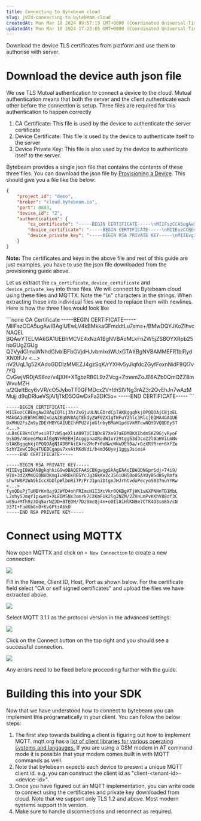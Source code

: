 ```yaml
---
title: Connecting to Bytebeam cloud
slug: jVZd-connecting-to-bytebeam-cloud
createdAt: Mon Mar 18 2024 09:57:19 GMT+0000 (Coordinated Universal Time)
updatedAt: Mon Mar 18 2024 17:23:05 GMT+0000 (Coordinated Universal Time)
---
```


<Card title="TL;DR" >
Download the device TLS certificates from platform and use them to authorise with server.
</Card>

# Download the device auth json file

We use TLS Mutual authentication to connect a device to the cloud. Mutual authentication means that both the server and the client authenticate each other before the connection is setup. Three files are required for this authentication to happen correctly

1. CA Certificate: This file is used by the device to authenticate the server certificate
2. Device Certificate: This file is used by the device to authenticate itself to the server
3. Device Private Key: This file is also used by the device to authenticate itself to the server.

Bytebeam provides a single json file that contains the contents of these three files. You can download the json file by [Provisioning a Device](/platform-guide/device-management/provisioning-a-device). This should give you a file like the below:

```json
{
    "project_id": "demo",
    "broker": "cloud.bytebeam.io",
    "port": 8883,
    "device_id": "2",
    "authentication": {
        "ca_certificate": "-----BEGIN CERTIFICATE-----\nMIIFszCCA5ugAwIBAgIUEwLV4kBMkkaGFmddtLu7sms+/BMwDQYJKoZIhvcNAQEL\nBQAwYTELMAkGA1UEBhMCVE4xNzA1BgNVBAoMLkFnZW5jZSBOYXRpb25hbGUgZGUg\n<.. trimmed ..>u/2QeItBcy6vVR/cO5JyboTT0GFMDcx2V+IthSIVNg3rAZ3r2OvEhJn7wAzMMujj\nd9qDRIueVSjAi1jTkD5OGwDxFa2DK5o=\n-----END CERTIFICATE-----",
        "device_certificate": "-----BEGIN CERTIFICATE-----\nMIIEozCCBEmgAwIBAgIQTij3hrZsGjuULNLEDrdCpTAKBggqhkjOPQQDAjCBjzEL\nMAkGA1UEBhMCR0IxGzAZBgNVBAgTEkdyZWF0ZXIgTWFuY2hlc3RlcjEQMA4GA1UE\n<.. trimmed ..>bTAKBggqhkjOPQQDAgNIADBFAiEAru2McPr0eNwcWNuDEY0a/rGzXRfRrm+6XfZe\nSzhYZewCIBq4TUEBCgapv7xvAtRKdVdi/b4m36Uyej1ggyJsiesA\n-----END CERTIFICATE-----",
        "device_private_key": "-----BEGIN RSA PRIVATE KEY-----\nMIIEvgIBADANBgkqhkiG9w0BAQEFAASCBKgwggSkAgEAAoIBAQDNGprSdj+74i9/\n9lU+3d2XM4QIONUDKmqIuHRDxREGYcJg36kKeZc3S6iUH50oUSAYUyBSd8SyRmfa\n<.. trimmed ..>w85urMfh9z3Dq5xrNZJD+8TEDM/7Dz8meQj4n+oOIl8iHlKN9e7CTK4O3smS5/cN\n337I+FudGb8nO+Kv6PtsA6kD\n-----END RSA PRIVATE KEY-----"
    }
}
```

**Note:** The certificates and keys in the above file and rest of this guide are just examples, you have to use the json file downloaded from the provisioning guide above.

Let us extract the `ca_certificate`, `device_certificate` and `device_private_key` into three files. We will connect to Bytebeam cloud using these files and MQTTX. Note the "\n" characters in the strings. When extracting these into individual files we need to replace them with newlines. Here is how the three files would look like

<CodeGroup>
```none CA Certificate
-----BEGIN CERTIFICATE-----
MIIFszCCA5ugAwIBAgIUEwLV4kBMkkaGFmddtLu7sms+/BMwDQYJKoZIhvcNAQEL
BQAwYTELMAkGA1UEBhMCVE4xNzA1BgNVBAoMLkFnZW5jZSBOYXRpb25hbGUgZGUg
Q2VydGlmaWNhdGlvbiBFbGVjdHJvbmlxdWUxGTAXBgNVBAMMEFR1blRydXN0IFJv
<...>
nV2UqL1g52KAdoGDDIzMMEZJ4gzSqK/rYXHv5yJiqfdcZGyfFoxnNidF9Ql7v/YQ
CvGwjVRDjAS6oz/v4jXH+XTgbzRB0L9zZVcg+ZtnemZoJE6AZb0QmQZZ8mWvuMZH
u/2QeItBcy6vVR/cO5JyboTT0GFMDcx2V+IthSIVNg3rAZ3r2OvEhJn7wAzMMujj
d9qDRIueVSjAi1jTkD5OGwDxFa2DK5o=
-----END CERTIFICATE-----
```

```none Device Certificate
-----BEGIN CERTIFICATE-----
MIIEozCCBEmgAwIBAgIQTij3hrZsGjuULNLEDrdCpTAKBggqhkjOPQQDAjCBjzEL
MAkGA1UEBhMCR0IxGzAZBgNVBAgTEkdyZWF0ZXIgTWFuY2hlc3RlcjEQMA4GA1UE
BxMHU2FsZm9yZDEYMBYGA1UEChMPU2VjdGlnbyBMaW1pdGVkMTcwNQYDVQQDEy5T
<...>
uLBsCE8ktCUfvsiRT7zWSqeXliA09TUCIQDcB7Xn97aEDMBKXIbdm5KZ9GjvRyoF
9skD5/4GneoMWzAlBgNVHREEHjAcggpnaXRodWIuY29tgg53d3cuZ2l0aHViLmNv
bTAKBggqhkjOPQQDAgNIADBFAiEAru2McPr0eNwcWNuDEY0a/rGzXRfRrm+6XfZe
SzhYZewCIBq4TUEBCgapv7xvAtRKdVdi/b4m36Uyej1ggyJsiesA
-----END CERTIFICATE-----
```

```none Device Key
-----BEGIN RSA PRIVATE KEY-----
MIIEvgIBADANBgkqhkiG9w0BAQEFAASCBKgwggSkAgEAAoIBAQDNGprSdj+74i9/
9lU+3d2XM4QIONUDKmqIuHRDxREGYcJg36kKeZc3S6iUH50oUSAYUyBSd8SyRmfa
shwTW0P2WA9kIccXbDlpWlbnRi7P/PrJ1pniDtgnJHJrhtvduPecyoS037nuYYRw
<...>
fyoQDuPjTuMBYKn0aj9JWfD4ohFRImcH1I3XcVkr0QKBgATjHK1sKXPNNnTD1MbL
LJxhy5JmqY1pxwnO+XLEDMSNx3omrk7C2KmFUk2lg2NZM/2ZVnLmPvKKhV88df3C
w85urMfh9z3Dq5xrNZJD+8TEDM/7Dz8meQj4n+oOIl8iHlKN9e7CTK4O3smS5/cN
337I+FudGb8nO+Kv6PtsA6kD
-----END RSA PRIVATE KEY-----
```
</CodeGroup>

# Connect using MQTTX

Now open MQTTX and click on `+ New Connection` to create a new connection:

![](/assets/Ga4n0jG3-ijs0--YZnG9Q_image.png)


Fill in the Name, Client ID, Host, Port as shown below. For the certificate field select "CA or self signed certificates" and upload the files we have extracted above.

![](/assets/iKF2AE-pP0JkPqaXaSA-M_image.png)

Select MQTT 3.1.1 as the protocol version in the advanced settings:

![](/assets/tY1faY1HifWrFRlL1V8W1_image.png)

Click on the Connect button on the top right and you should see a successful connection.&#x20;

![](/assets/12K8T-Vf3PeL24viytdTk_image.png)

Any errors need to be fixed before proceeding further with the guide.

# Building this into your SDK

Now that we have understood how to connect to bytebeam you can implement this programatically in your client. You can follow the below steps:

1. The first step towards building a client is figuring out how to implement MQTT. mqtt.org has a [list of client libraries for various operating systems and langauges.](https://mqtt.org/software/) If you are using a GSM modem in AT command mode it is possible that your modem comes built in with MQTT commands as well.
2. Note that bytebeam expects each device to present a unique MQTT client id. e.g. you can construct the client id as "client-\<tenant-id>-\<device-id>".
2. Once you have figured out an MQTT implementation, you can write code to connect using the certificates and private key downloaded from cloud. Note that we support only TLS 1.2 and above. Most modern systems support this version.
3. Make sure to handle disconnections and reconnect as required.

